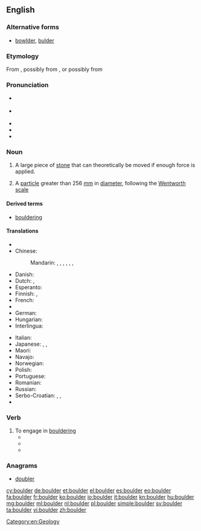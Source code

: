 ==English==

===Alternative forms===
* [[bowlder]], [[bulder]] {{qualifier|dated}}

===Etymology===
From {{etyl|enm|en}} {{term|bulder||lang=enm}}, possibly from {{etyl|sv|-}} {{term|bullersten||lang=sv|noisy stone}}, or possibly from {{etyl|nl|en}} {{term|bolder||lang=nl}}

===Pronunciation===
* {{a|UK}} {{IPA|/ˈbəʊl.də(ɹ)/}}
* {{a|US}} {{IPA|/ˈboʊldəɹ/}}
* {{audio|en-us-boulder.ogg|Audio (US)}}
* {{rhymes|əʊldə(r)}}
* {{homophones|lang=en|bolder}}

===Noun===
{{en-noun}}

# A large piece of [[stone]] that can theoretically be moved if enough force is applied.
# {{context|geology|lang=en}} A [[particle]] greater than 256 [[mm]] in [[diameter]], following the [[Wentworth scale]]

====Derived terms====
* [[bouldering]]

====Translations====
{{trans-top|a large piece of stone that can theoretically be moved if enough force is applied}}
* {{trreq|bg}}
* Chinese:
*: Mandarin: {{t|cmn|漂礫|sc=Hani}}, {{t|cmn|漂砾|tr=piāolì|sc=Hani}}, {{t|cmn|磐石|tr=pánshí|sc=Hani}}, {{t|cmn|頑石|sc=Hani}}, {{t|cmn|顽石|tr=wánshí|sc=Hani}}, {{t|cmn|圓石頭|sc=Hani}}, {{t|cmn|圆石头|tr=yuánshítou|sc=Hani}}
* Danish: {{t-|da|kampesten}}
* Dutch: {{t|nl|rotsblok|n}}, {{t+|nl|kei}}
* Esperanto: {{t-|eo|ŝtonego}}
* Finnish: {{t+|fi|lohkare}}, {{t-|fi|järkäle}}
* French: {{t+|fr|rocher|m}}
* {{trreq|ka}}
* German: {{t-|de|Felsbrocken|m}}
* Hungarian: {{t+|hu|szikla}}
* Interlingua: {{tø|ia|[[petra]] [[grosse]]}}
{{trans-mid}}
* Italian: {{t+|it|macigno|m}}
* Japanese: {{t|ja|玉石|tr=たまいし, tamaishi|sc=Jpan}}, {{t|ja|大石|tr=おおいし, ōishi|sc=Jpan}}, {{t|ja|丸石|tr=まるいし, maruishi|sc=Jpan}}
* Maori: {{t|mi|makahuri}}
* Navajo: {{tø|nv|tsétsoh}}
* Norwegian: {{t-|no|kampestein|m}}
* Polish: {{t|pl|głaz|m}}
* Portuguese: {{t|pt|pedregulho|m}}
* Romanian: {{t|ro|bolovan|m}}
* Russian: {{t|ru|валун|m|tr=valún|sc=Cyrl}}
* Serbo-Croatian: {{t-|sh|stijena}}, {{t-|sh|stena}}, {{t-|sh|oblutak}}
* {{trreq|tr}}
{{trans-bottom}}

===Verb===
{{en-verb}}

# To engage in [[bouldering]]
#* {{quote-news|title=The ties that bind ..., ... and prevent falls have become family unifier in rock climbing|work=Salt Lake Tribune|date=November 18|year=2005|passage=He '''bouldered''' a route in the same area with ease. Mitchell, 11, was hanging with the older kids in an area where bouldering nearly upside down seemed to be....}}
#* {{quote-news|title=The steep learning curve|work=telegraph.co.uk|author=Tony Durrant|date=July 18|year=2006|passage=As the week unfolded, we were taught about the equipment we needed, how to tie a rope and what to wear. We learnt to balance on our feet rather than cling on with our arms and to trust our rock shoes, the moulded rubber slippers that can grip the smoothest of surfaces. We abseiled, '''bouldered''' and belayed.}}
#* {{quote-news|title=Homes blend eco-friendliness, unique design|work=Sierra Sun|date=February 15|year=2007|passage=Built around a massive egg-shaped granite boulder, the home of Darrow and ... “ There's even old climbing hardware in it because people '''bouldered''' on it for years.}}

===Anagrams===
* [[doubler#English|doubler]]

[[Category:en:Geology]]

[[cy:boulder]]
[[de:boulder]]
[[et:boulder]]
[[el:boulder]]
[[es:boulder]]
[[eo:boulder]]
[[fa:boulder]]
[[fr:boulder]]
[[ko:boulder]]
[[io:boulder]]
[[it:boulder]]
[[kn:boulder]]
[[hu:boulder]]
[[mg:boulder]]
[[ml:boulder]]
[[nl:boulder]]
[[pl:boulder]]
[[simple:boulder]]
[[sv:boulder]]
[[ta:boulder]]
[[vi:boulder]]
[[zh:boulder]]